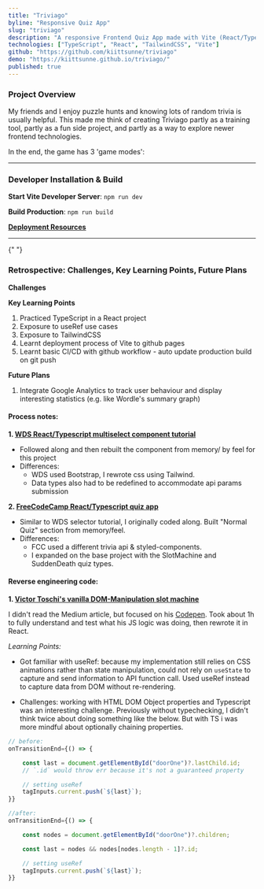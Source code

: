 ```yaml
---
title: "Triviago"
byline: "Responsive Quiz App"
slug: "triviago"
description: "A responsive Frontend Quiz App made with Vite (React/Typescript) + Tailwind. Hosted on Github Pages. Content courtesy of The Trivia API: https://the-trivia-api.com/docs/ "
technologies: ["TypeScript", "React", "TailwindCSS", "Vite"]
github: "https://github.com/kiittsunne/triviago"
demo: "https://kiittsunne.github.io/triviago/"
published: true
---
```



### Project Overview

My friends and I enjoy puzzle hunts and knowing lots of random trivia is usually helpful. This made me think of creating Triviago partly as a training tool, partly as a fun side project, and partly as a way to explore newer frontend technologies.

In the end, the game has 3 'game modes':

<Table
  headerRow={["Feeling Lucky", "Normal Quiz", "Sudden Death"]}
  rows={[
    [
      "https://res.cloudinary.com/kiittsunne/video/upload/e_loop:10,br_3564k,c_scale,f_gif,h_600,q_100/v1665656903/2022-10-13_18.04.00_n3blah.gif",
      "https://res.cloudinary.com/kiittsunne/video/upload/e_loop:10,br_3564k,c_scale,f_gif,h_600,q_100/v1665656903/2022-10-13_18.03.55_yf0ttb.gif",
      "https://res.cloudinary.com/kiittsunne/video/upload/e_loop:10,br_3564k,c_scale,f_gif,h_600,q_100/v1665656903/2022-10-13_18.03.46_jonlba.gif",
    ],
    [
      "Slot machine tiles represent themes and 12 questions from each unique theme will be fetched",
      "Choose multiple categories, set difficulty and limit number of questions",
      "Player gets 30 hard questions, 10s to answer each question and lose lives if wrong/ no answer",
    ],
  ]}
/>

<hr />

### Developer Installation & Build

**Start Vite Developer Server**: `npm run dev`

**Build Production**: `npm run build`

**[Deployment Resources](https://vitejs.dev/guide/static-deploy.html#github-pages)**

<hr />{" "}

### Retrospective: Challenges, Key Learning Points, Future Plans

**Challenges**

**Key Learning Points**

1. Practiced TypeScript in a React project
2. Exposure to useRef use cases
3. Exposure to TailwindCSS
4. Learnt deployment process of Vite to github pages
5. Learnt basic CI/CD with github workflow - auto update production build on git push

**Future Plans**

1. Integrate Google Analytics to track user behaviour and display interesting statistics (e.g. like Wordle's summary graph)

#### Process notes:

**1. [WDS React/Typescript multiselect component tutorial](https://www.youtube.com/watch?v=bAJlYgeovlg)**

- Followed along and then rebuilt the component from memory/ by feel for this project
- Differences:
  - WDS used Bootstrap, I rewrote css using Tailwind.
  - Data types also had to be redefined to accommodate api params submission

**2. [FreeCodeCamp React/Typescript quiz app](https://www.youtube.com/watch?v=F2JCjVSZlG0)**

- Similar to WDS selector tutorial, I originally coded along. Built "Normal Quiz" section from memory/feel.
- Differences:
  - FCC used a different trivia api & styled-components.
  - I expanded on the base project with the SlotMachine and SuddenDeath quiz types.

#### Reverse engineering code:

**1. [Victor Toschi's vanilla DOM-Manipulation slot machine](https://medium.com/@victortoschi/how-to-create-a-slot-machine-animation-with-css-and-javascript-9073ab9db9ea)**

I didn't read the Medium article, but focused on his [Codepen](https://codepen.io/toschivictor/pen/JjNZjEj). Took about 1h to fully understand and test what his JS logic was doing, then rewrote it in React.

_Learning Points:_

- Got familiar with useRef: because my implementation still relies on CSS animations rather than state manipulation, could not rely on `useState` to capture and send information to API function call. Used useRef instead to capture data from DOM without re-rendering.

- Challenges: working with HTML DOM Object properties and Typescript was an interesting challenge. Previously without typechecking, I didn't think twice about doing something like the below. But with TS i was more mindful about optionally chaining properties.

```javascript
// before:
onTransitionEnd={() => {

    const last = document.getElementById("doorOne")?.lastChild.id;
    // `.id` would throw err because it's not a guaranteed property

    // setting useRef
    tagInputs.current.push(`${last}`);
}}

//after:
onTransitionEnd={() => {

    const nodes = document.getElementById("doorOne")?.children;

    const last = nodes && nodes[nodes.length - 1]?.id;

    // setting useRef
    tagInputs.current.push(`${last}`);
}}
```
